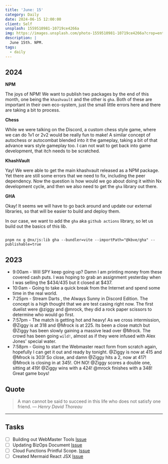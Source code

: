 ```yaml
---
title: 'June: 15'
category: Daily
date: 2024-06-15 12:00:00
client: Self
unsplash: 1559510981-10719ce4266a
img: https://images.unsplash.com/photo-1559510981-10719ce4266a?crop=entropy&cs=srgb&fm=jpg&ixid=MnwzNjM5Nzd8MHwxfHJhbmRvbXx8fHx8fHx8fDE2ODE3NDg2ODY&ixlib=rb-4.0.3&q=85
description: |
  June 15th. NPM.
tags:
  - daily
---
```


## 2024

**NPM**

The joys of NPM!
We want to publish two packages by the end of this month, one being the `khashvault` and the other is `gha`.
Both of these are important in their own eco-system, just the small little errors here and there are taking a bit to process.

**Chess**

While we were talking on the Discord, a custom chess style game, where we can do 1v1 or 2v2 would be really fun to make!
A similar concept of autochess or autocombat blended into it the gameplay, taking a bit of that advance wars style gameplay too.
I can not wait to get back into game development, that itch needs to be scratched.

**KhashVault**

Yay! We were able to get the main khashvault released as a NPM package.
Yet there are still some errors that we need to fix, including the peer dependency.
Now the question is how would we go about doing it within Nx development cycle, and then we also need to get the `gha` library out there.

**GHA**

Okay! It seems we will have to go back around and update our external libraries, so that will be easier to build and deploy them.

In our case, we want to add the `gha` aka `github actions` library, so let us build out the basics of this lib.

```shell

pnpm nx g @nx/js:lib gha --bundler=vite --importPath="@kbve/gha" --publishable=true

```


## 2023
- 9:00am - Will SPY keep going up? Damn I am printing money from these covered cash puts. I was hoping to grab an assignment yesterday when I was selling the $434/435 but it closed at $437.
- 10:0am - Going to take a quick break from the Internet and spend some time in the real world.
- 7:25pm - Stream Darts , the Always Sunny in Discord Edition. The concept is a high thought that we are test casing right now. The first duelist were @ziggy and @mrock, they did a rock paper scissors to determine who would go first.
- 7:57pm - The match is getting hot and heavy! As we cross intermission, @Ziggy is at 318 and @Mrock is at 225. Its been a close match but @Ziggy has been slowly gaining a massive lead over @Mrock. The crowd has been going `wild!`, almost as if they were infused with Alex Jones' special water.
- 7:58pm - Going to start the Webmaster react form from scratch again, hopefully I can get it out and ready by tonight. @Ziggy is now at 415 and @Mrock is 303! So close, and damn @Ziggy hits a 2, now at 417! @Mrock is closing in at 345!. OH NO! @Ziggy scores a double one, sitting at 419! @Ziggy wins with a 424! @mrock finishes with a 348! Great game boys!

## Quote

> A man cannot be said to succeed in this life who does not satisfy one friend.
> — <cite>Henry David Thoreau</cite>

---

## Tasks

- [ ] Building out WebMaster Tools [Issue](https://github.com/KBVE/kbve.com/issues/601)
- [ ] Updating BizOps Document [Issue](https://github.com/KBVE/kbve.com/issues/600)
- [ ] Cloud Functions Printful Scope. [Issue](https://github.com/KBVE/kbve.com/issues/602)
- [ ] Created Mermaid React JSX [Issue](https://github.com/KBVE/kbve.com/issues/599)
